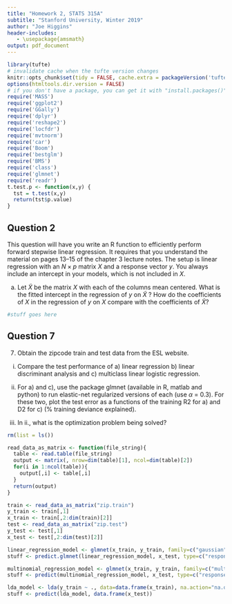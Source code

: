 ```yaml
---
title: "Homework 2, STATS 315A"
subtitle: "Stanford University, Winter 2019"
author: "Joe Higgins"
header-includes:
   - \usepackage{amsmath}
output: pdf_document
---
```


```r
library(tufte)
# invalidate cache when the tufte version changes
knitr::opts_chunk$set(tidy = FALSE, cache.extra = packageVersion('tufte'))
options(htmltools.dir.version = FALSE)
# if you don't have a package, you can get it with "install.packages()"
require('MASS')
require('ggplot2')
require('GGally')
require('dplyr')
require('reshape2')
require('locfdr')
require('mvtnorm')
require('car')
require('Boom')
require('bestglm')
require('BMS')
require('class')
require('glmnet')
require('readr')
t.test.p <- function(x,y) {
  tst = t.test(x,y)
  return(tst$p.value)
}

```


## Question 2

This question will have you write an R function to efficiently perform forward stepwise linear regression. It requires that you understand the material on pages 13–15 of the chapter 3 lecture notes. The setup is linear regression with an $N×p$ matrix $X$ and a response vector $y$. You always include an intercept in your models, which is not included in $X$.

(a) Let $\tilde{X}$ be the matrix $X$ with each of the columns mean centered. What is the fitted intercept in the regression of $y$ on $\tilde{X}$ ? How do the coefficients of $X$ in the regression of $y$ on $X$ compare with the coefficients of $\tilde{X}$?

```r
#stuff goes here
```

## Question 7

7. Obtain the zipcode train and test data from the ESL website.

i. Compare the test performance of a) linear regression b) linear discriminant analysis and c) multiclass linear logistic regression.

ii. For a) and c), use the package glmnet (available in R, matlab and python) to run elastic-net regularized versions of each (use $\alpha$ = 0.3). For these two, plot the test error as a functions of the training R2 for a) and D2 for c) (% training deviance explained).

iii. In ii., what is the optimization problem being solved?

```r
rm(list = ls())

read_data_as_matrix <- function(file_string){
  table <- read.table(file_string)
  output <- matrix(, nrow=dim(table)[1], ncol=dim(table)[2])
  for(i in 1:ncol(table)){
    output[,i] <- table[,i]
  }
  return(output)
}

train <- read_data_as_matrix("zip.train")
y_train <- train[,1]
x_train <- train[,2:dim(train)[2]]
test <- read_data_as_matrix("zip.test")
y_test <- test[,1]
x_test <- test[,2:dim(test)[2]]

linear_regression_model <- glmnet(x_train, y_train, family=c("gaussian"), alpha = 0.3)
stuff <- predict.glmnet(linear_regression_model, x_test, type=c("response"))

multinomial_regression_model <- glmnet(x_train, y_train, family=c("multinomial"), alpha = 0.3)
stuff <- predict(multinomial_regression_model, x_test, type=c("response"))

lda_model <- lda(y_train ~ ., data=data.frame(x_train), na.action="na.omit", CV=FALSE)
stuff <- predict(lda_model, data.frame(x_test))


```

